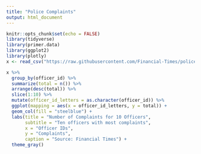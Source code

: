 ```yaml
---
title: "Police Complaints"
output: html_document
---
```


```r
knitr::opts_chunk$set(echo = FALSE)
library(tidyverse)
library(primer.data)
library(ggplot2)
library(plotly)
x <- read_csv("https://raw.githubusercontent.com/Financial-Times/police-misconduct-complaints-analysis/main/output/philly_clean.csv") %>% select(officer_id, po_race, po_sex)
```

```r
x %>%
  group_by(officer_id) %>%
  summarize(total = n()) %>%
  arrange(desc(total)) %>%
  slice(1:10) %>%
  mutate(officer_id_letters = as.character(officer_id)) %>%
  ggplot(mapping = aes(x = officer_id_letters, y = total)) + 
  geom_col(fill = "steelblue") +
  labs(title = "Number of Complaints for 10 Officers",
       subtitle = "Ten officers with most complaints",
       x = "Officer IDs",
       y = "Complaints",
       caption = "Source: Financial Times") + 
  theme_gray()
```
